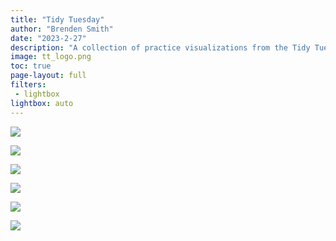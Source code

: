 ```yaml
---
title: "Tidy Tuesday"
author: "Brenden Smith"
date: "2023-2-27"
description: "A collection of practice visualizations from the Tidy Tuesday weekly data project."
image: tt_logo.png
toc: true
page-layout: full
filters: 
 - lightbox
lightbox: auto
---
```


::: grid
::: {.g-col-12 .g-col-md-6}
![](tt-w42-2023.png){group="\"my-gallery"}
:::

::: {.g-col-12 .g-col-md-6}
![](week27_viz.png){group="\"my-gallery"}
:::

::: {.g-col-12 .g-col-md-6}
![](tt-week-10-1.png){group="\"my-gallery"}
:::

::: {.g-col-12 .g-col-md-6}
![](tt-week-10-2.png){group="\"my-gallery"}
:::

::: {.g-col-12 .g-col-md-6}
![](tt-w8-2023.png){group="\"my-gallery"}
:::

::: {.g-col-12 .g-col-md-6}
![](tt-week9-test.jpg){group="\"my-gallery"}
:::
:::
